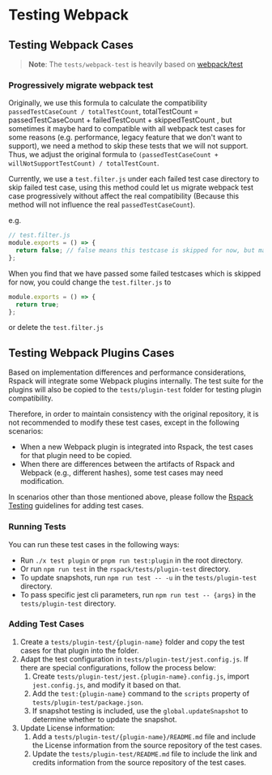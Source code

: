 # Testing Webpack

## Testing Webpack Cases

> **Note**: The `tests/webpack-test` is heavily based on [webpack/test](https://github.com/webpack/webpack/tree/main/test)

### Progressively migrate webpack test

Originally, we use this formula to calculate the compatibility `passedTestCaseCount / totalTestCount`, totalTestCount = passedTestCaseCount + failedTestCount + skippedTestCount , but sometimes it maybe hard to compatible with all webpack test cases for some reasons (e.g. performance, legacy feature that we don't want to support), we need a method to skip these tests that we will not support. Thus, we adjust the original formula to `(passedTestCaseCount + willNotSupportTestCount) / totalTestCount`.

Currently, we use a `test.filter.js` under each failed test case directory to skip failed test case, using this method could let us migrate webpack test case progressively without affect the real compatibility (Because this method will not influence the real `passedTestCaseCount`).

e.g.

```js
// test.filter.js
module.exports = () => {
  return false; // false means this testcase is skipped for now, but maybe we will support in the future, `-1` means this test case we don't want to compatible with, this related to `willNotSupportTest`.
};
```

When you find that we have passed some failed testcases which is skipped for now, you could change the `test.filter.js` to

```js
module.exports = () => {
  return true;
};
```

or delete the `test.filter.js`

## Testing Webpack Plugins Cases

Based on implementation differences and performance considerations, Rspack will integrate some Webpack plugins internally. The test suite for the plugins will also be copied to the `tests/plugin-test` folder for testing plugin compatibility.

Therefore, in order to maintain consistency with the original repository, it is not recommended to modify these test cases, except in the following scenarios:

- When a new Webpack plugin is integrated into Rspack, the test cases for that plugin need to be copied.
- When there are differences between the artifacts of Rspack and Webpack (e.g., different hashes), some test cases may need modification.

In scenarios other than those mentioned above, please follow the [Rspack Testing](./testing-rspack) guidelines for adding test cases.

### Running Tests

You can run these test cases in the following ways:

- Run `./x test plugin` or `pnpm run test:plugin` in the root directory.
- Or run `npm run test` in the `rspack/tests/plugin-test` directory.
- To update snapshots, run `npm run test -- -u` in the `tests/plugin-test` directory.
- To pass specific jest cli parameters, run `npm run test -- {args}` in the `tests/plugin-test` directory.

### Adding Test Cases

1. Create a `tests/plugin-test/{plugin-name}` folder and copy the test cases for that plugin into the folder.
2. Adapt the test configuration in `tests/plugin-test/jest.config.js`. If there are special configurations, follow the process below:
   1. Create `tests/plugin-test/jest.{plugin-name}.config.js`, import `jest.config.js`, and modify it based on that.
   2. Add the `test:{plugin-name}` command to the `scripts` property of `tests/plugin-test/package.json`.
   3. If snapshot testing is included, use the `global.updateSnapshot` to determine whether to update the snapshot.
3. Update License information:
   1. Add a `tests/plugin-test/{plugin-name}/README.md` file and include the License information from the source repository of the test cases.
   2. Update the `tests/plugin-test/README.md` file to include the link and credits information from the source repository of the test cases.
